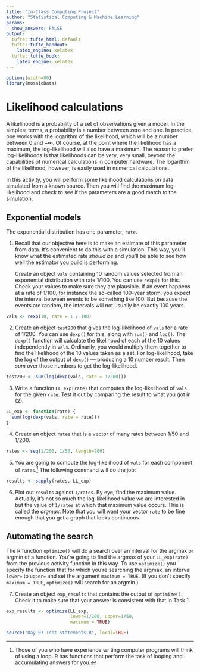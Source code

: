 ```yaml
---
title: "In-Class Computing Project"
author: "Statistical Computing & Machine Learning"
params:
  show_answers: FALSE
output: 
  tufte::tufte_html: default
  tufte::tufte_handout:
    latex_engine: xelatex
  tufte::tufte_book:
    latex_engine: xelatex
---
```


```r
options(width=80)
library(mosaicData)
```

# Likelihood calculations

A likelihood is a probability of a set of observations given a model. In the simplest terms, a probability is a number between zero and one.  In practice, one works with the logarithm of the likelihood, which will be a number between 0 and $-\infty$.  Of course, at the point where the likelihood has a maximum, the log-likelihood will also have a maximum. The reason to prefer log-likelihoods is that likelihoods can be very, very small, beyond the capabilities of numerical calculations in computer hardware.  The logarithm of the likelihood, however, is easily used in numerical calculations.  

In this activity, you will perform some likelihood calculations on data simulated from a known source. Then you will find the maximum log-likelihood and check to see if the parameters are a good match to the simulation.


## Exponential models

The exponential distribution has one parameter, `rate`.

1. Recall that our objective here is to make an estimate of this parameter from data. It's convenient to do this with a simulation. This way, you'll know what the estimated rate *should be* and you'll be able to see how well the estimator you build is performing.  
    
    Create an object `vals` containing 10 random values selected from an exponential distribution with rate $1/100$. You can use `rexp()` for this.  Check your values to make sure they are plausible.  If an event happens at a rate of $1/100$, for instance the so-called 100-year storm, you expect the interval between events to be something like 100. But because the events are random, the intervals will not usually be exactly 100 years.

```r
vals <- rexp(10, rate = 1 / 100)
```

2. Create an object `test200` that gives the log-likelihood of `vals` for a rate of $1/200$.  You can use `dexp()` for this, along with `sum()` and `log()`. The `dexp()` function will calculate the likelihood of each of the 10 values independently in `vals`.  Ordinarily, you would multiply them together to find the likelihood of the 10 values taken as a set.  For log-likelihood, take the log of the output of `dexp()` --- producing a 10 number result. Then *sum* over those numbers to get the log-likelihood.

```r
test200 <- sum(log(dexp(vals, rate = 1/200)))
```

3. Write a function `LL_exp(rate)` that computes the log-likelihood of `vals` for the given `rate`.  Test it out by comparing the result to what you got in (2).

```r
LL_exp <- function(rate) {
  sum(log(dexp(vals, rate = rate)))
}
```

4. Create an object `rates` that is a vector of many rates between 1/50 and 1/200. 

```r
rates <- seq(1/200, 1/50, length=200)
```


5. You are going to compute the log-likelihood of `vals` for each component of `rates`.^[Those of you who have experience writing computer programs will think of using a loop. R has functions that perform the task of looping and accumulating answers for you.] The following command will do the job:
```r
results <- sapply(rates, LL_exp)
```

6. Plot out `results` against `1/rates`.  By eye, find the maximum value.  Actually, it's not so much the log-likelihood value we are interested in but the value of `1/rates` at which that maximum value occurs.  This is called the *argmax*.
    Note that you will want your vector `rate` to be fine enough that you get a graph that looks continuous.

## Automating the search

The R function `optimize()` will do a search over an interval for the argmax or argmin of a function. You're going to find the argmax of your `LL_exp(rate)` from the previous activity function in this way. To use `optimize()` you specify the function that for which you're searching the argmax, an interval `lower=` to `upper=` and set the argument `maximum = TRUE`. (If you don't specify `maximum = TRUE`, `optimize()` will search for an argmin.)

7. Create an object `exp_results` that contains the output of `optimize()`.  Check it to make sure that your answer is consistent with that in Task 1.

```r
exp_results <- optimize(LL_exp, 
                        lower=1/200, upper=1/50,
                        maximum = TRUE)
```

```r
source("Day-07-Test-Statements.R", local=TRUE)
```
